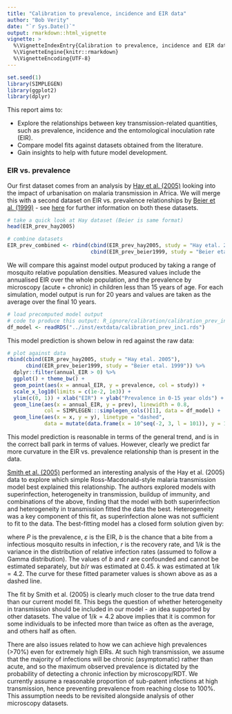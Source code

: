```yaml
---
title: "Calibration to prevalence, incidence and EIR data"
author: "Bob Verity"
date: "`r Sys.Date()`"
output: rmarkdown::html_vignette
vignette: >
  %\VignetteIndexEntry{Calibration to prevalence, incidence and EIR data}
  %\VignetteEngine{knitr::rmarkdown}
  %\VignetteEncoding{UTF-8}
---
```


<!---
Set the font size of figure captions
Currently not used because figures inserted with html method
-->
<style>
p.caption {
  font-size: 0.9em;
}
</style>


```r
set.seed(1)
library(SIMPLEGEN)
library(ggplot2)
library(dplyr)
```

This report aims to:

- Explore the relationships between key transmission-related quantities, such as prevalence, incidence and the entomological inoculation rate (EIR).
- Compare model fits against datasets obtained from the literature.
- Gain insights to help with future model development.


### EIR vs. prevalence

Our first dataset comes from an analysis by [Hay et al. (2005)](https://www.ncbi.nlm.nih.gov/pubmed/15608702) looking into the impact of urbanisation on malaria transmission in Africa. We will merge this with a second dataset on EIR vs. prevalence relationships by [Beier et al. (1999)](https://www.ncbi.nlm.nih.gov/pubmed/10432066) - see [here](https://mrc-ide.github.io/SIMPLEGEN/articles/data_prev_inc.html) for further information on both these datasets.

```r
# take a quick look at Hay dataset (Beier is same format)
head(EIR_prev_hay2005)

# combine datasets
EIR_prev_combined <- rbind(cbind(EIR_prev_hay2005, study = "Hay etal. 2005"),
                           cbind(EIR_prev_beier1999, study = "Beier etal. 1999"))
```

We will compare this against model output produced by taking a range of mosquito relative population densities. Measured values include the annualised EIR over the whole population, and the prevalence by microscopy (acute + chronic) in children less than 15 years of age. For each simulation, model output is run for 20 years and values are taken as the average over the final 10 years.

```r
# load precomputed model output
# code to produce this output: R_ignore/calibration/calibration_prev_inc1.R
df_model <- readRDS("../inst/extdata/calibration_prev_inc1.rds")
```

This model prediction is shown below in red against the raw data:

```r
# plot against data
rbind(cbind(EIR_prev_hay2005, study = "Hay etal. 2005"),
      cbind(EIR_prev_beier1999, study = "Beier etal. 1999")) %>%
  dplyr::filter(annual_EIR > 0) %>%
  ggplot() + theme_bw() +
  geom_point(aes(x = annual_EIR, y = prevalence, col = study)) +
  scale_x_log10(limits = c(1e-2, 1e3)) +
  ylim(c(0, 1)) + xlab("EIR") + ylab("Prevalence in 0-15 year olds") +
  geom_line(aes(x = annual_EIR, y = prev), linewidth = 0.8,
            col = SIMPLEGEN:::simplegen_cols()[1], data = df_model) +
  geom_line(aes(x = x, y = y), linetype = "dashed",
            data = mutate(data.frame(x = 10^seq(-2, 3, l = 101)), y = 1 - (1 + .45*4.2*x)^(-1/4.2)))
```

This model prediction is reasonable in terms of the general trend, and is in the correct ball park in terms of values. However, clearly we predict far more curvature in the EIR vs. prevalence relationship than is present in the data.

[Smith et al. (2005)](https://www.nature.com/articles/nature04024) performed an interesting analysis of the Hay et al. (2005) data to explore which simple Ross-Macdonald-style malaria transmission model best explained this relationship. The authors explored models with superinfection, heterogeneity in transmission, buildup of immunity, and combinations of the above, finding that the model with both superinfection and heterogeneity in transmission fitted the data the best. Heterogeneity was a key component of this fit, as superinfection alone was not sufficient to fit to the data. The best-fitting model has a closed form solution given by:

\begin{align*}
P = 1 - \left(1 + \frac{b\varepsilon}{rk} \right)^{-k}
\end{align*}

where $P$ is the prevalence, $\varepsilon$ is the EIR, $b$ is the chance that a bite from a infectious mosquito results in infection, $r$ is the recovery rate, and $1/k$ is the variance in the distribution of relative infection rates (assumed to follow a Gamma distribution). The values of $b$ and $r$ are confounded and cannot be estimated separately, but $b/r$ was estimated at 0.45. $k$ was estimated at $1/k=4.2$. The curve for these fitted parameter values is shown above as as a dashed line.

The fit by Smith et al. (2005) is clearly much closer to the true data trend than our current model fit. This begs the question of whether heterogeneity in transmission should be included in our model - an idea supported by other datasets. The value of $1/k=4.2$ above implies that it is common for some individuals to be infected more than twice as often as the average, and others half as often.

There are also issues related to how we can achieve high prevalences (>70%) even for extremely high EIRs. At such high transmission, we assume that the majority of infections will be chronic (asymptomatic) rather than acute, and so the maximum observed prevalence is dictated by the probability of detecting a chronic infection by microscopy/RDT. We currently assume a reasonable proportion of sub-patent infections at high transmission, hence preventing prevalence from reaching close to 100%. This assumption needs to be revisited alongside analysis of other microscopy datasets.



